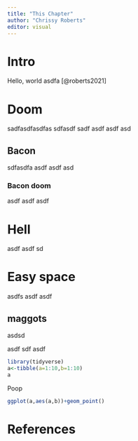 ```yaml
---
title: "This Chapter"
author: "Chrissy Roberts"
editor: visual
---
```


# Intro {.unnumbered}

Hello, world asdfa [@roberts2021]

# Doom {.unnumbered}

sadfasdfasdfas sdfasdf sadf asdf asdf asd

## Bacon {.unnumbered}

sdfasdfa asdf asdf asd

### Bacon doom {.unnumbered}

asdf asdf asdf

# Hell {.unnumbered}

asdf asdf sd

# Easy space {.unnumbered}

asdfs asdf asdf

## maggots {.unnumbered}

asdsd

asdf sdf asdf

```r
library(tidyverse)
a<-tibble(a=1:10,b=1:10)
a
```

Poop

```r
ggplot(a,aes(a,b))+geom_point()

```

# References {.unnumbered}
